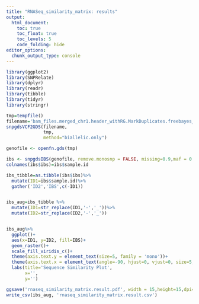 ```yaml
---
title: "RNASeq_similarity_matrix: results"
output: 
  html_document:
    toc: true
    toc_float: true
    toc_levels: 5
    code_folding: hide
editor_options: 
  chunk_output_type: console
---
```


```r
library(ggplot2)
library(SNPRelate)
library(dplyr)
library(readr)
library(tibble)
library(tidyr)
library(stringr)

tmp=tempfile()
filename='bam_files.merged_chr1.header_withRG.MarkDuplicates.freebayes_best_4_alleles.QUAL_GT_20.common_snps_only.vcf'
snpgdsVCF2GDS(filename, 
              tmp,  
              method="biallelic.only")

genofile <- openfn.gds(tmp)

ibs <- snpgdsIBS(genofile, remove.monosnp = FALSE, missing=0.9,maf = 0.05)
colnames(ibs$ibs)=ibs$sample.id

ibs_tibble=as.tibble(ibs$ibs)%>%
  mutate(ID1=ibs$sample.id)%>%
  gather('ID2','IBS',c(-ID1))


ibs_aug=ibs_tibble %>%
  mutate(ID1=str_replace(ID1,'-','_'))%>%
  mutate(ID2=str_replace(ID2,'-','_'))


ibs_aug%>%
  ggplot()+
  aes(x=ID1, y=ID2, fill=IBS)+
  geom_raster()+
  scale_fill_viridis_c()+
  theme(axis.text.y = element_text(size=5, family = 'mono'))+
  theme(axis.text.x = element_text(angle=-90, hjust=0, vjust=0, size=5, family='mono'))+
  labs(title='Sequence Similarity Plot',
       x='',
       y='')

ggsave('rnaseq_similarity_matrix.result.pdf', width = 15,height=15,dpi=300)
write_csv(ibs_aug, 'rnaseq_similarity_matrix.result.csv')
```


